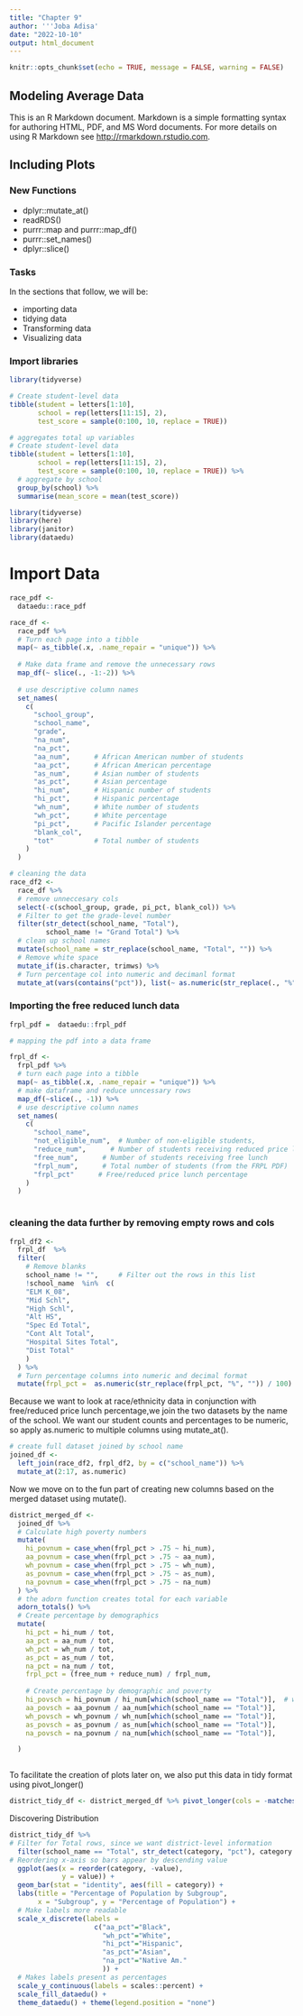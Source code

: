 ```yaml
---
title: "Chapter 9"
author: '''Joba Adisa'
date: "2022-10-10"
output: html_document
---
```


```r
knitr::opts_chunk$set(echo = TRUE, message = FALSE, warning = FALSE)
```

## Modeling Average Data

This is an R Markdown document. Markdown is a simple formatting syntax for authoring HTML, PDF, and MS Word documents. For more details on using R Markdown see <http://rmarkdown.rstudio.com>.


## Including Plots

### New Functions
- dplyr::mutate_at()
- readRDS()
- purrr::map and purrr::map_df()
- purrr::set_names()
- dplyr::slice()

### Tasks

In the sections that follow, we will be:

- importing data
- tidying data
- Transforming data
- Visualizing data


### Import libraries
```r
library(tidyverse)

# Create student-level data
tibble(student = letters[1:10],
       school = rep(letters[11:15], 2), 
       test_score = sample(0:100, 10, replace = TRUE))
```

```r
# aggregates total up variables
# Create student-level data
tibble(student = letters[1:10],
       school = rep(letters[11:15], 2), 
       test_score = sample(0:100, 10, replace = TRUE)) %>% 
  # aggregate by school
  group_by(school) %>% 
  summarise(mean_score = mean(test_score))

```

```r
library(tidyverse)
library(here)
library(janitor)
library(dataedu)
```


# Import Data
```r
race_pdf <-  
  dataedu::race_pdf
```


```r
race_df <- 
  race_pdf %>% 
  # Turn each page into a tibble
  map(~ as_tibble(.x, .name_repair = "unique")) %>% 
  
  # Make data frame and remove the unnecessary rows
  map_df(~ slice(., -1:-2)) %>% 
  
  # use descriptive column names
  set_names(
    c(
      "school_group",
      "school_name",
      "grade",
      "na_num",
      "na_pct", 
      "aa_num",      # African American number of students
      "aa_pct",      # African American percentage
      "as_num",      # Asian number of students
      "as_pct",      # Asian percentage
      "hi_num",      # Hispanic number of students
      "hi_pct",      # Hispanic percentage
      "wh_num",      # White number of students
      "wh_pct",      # White percentage
      "pi_pct",      # Pacific Islander percentage
      "blank_col",
      "tot"          # Total number of students
    )
  )
```


```r
# cleaning the data
race_df2 <- 
  race_df %>% 
  # remove unneccesary cols
  select(-c(school_group, grade, pi_pct, blank_col)) %>% 
  # Filter to get the grade-level number
  filter(str_detect(school_name, "Total"), 
         school_name != "Grand Total") %>% 
  # clean up school names
  mutate(school_name = str_replace(school_name, "Total", "")) %>% 
  # Remove white space
  mutate_if(is.character, trimws) %>% 
  # Turn percentage col into numeric and decimanl format
  mutate_at(vars(contains("pct")), list(~ as.numeric(str_replace(., "%", "")) / 100))
```



### Importing the free reduced lunch data

```r
frpl_pdf =  dataedu::frpl_pdf
```

```r
# mapping the pdf into a data frame

frpl_df <-  
  frpl_pdf %>% 
  # turn each page into a tibble
  map(~ as_tibble(.x, .name_repair = "unique")) %>% 
  # make dataframe and reduce unncessary rows
  map_df(~slice(., -1)) %>% 
  # use descriptive column names
  set_names(
    c(
      "school_name",
      "not_eligible_num",  # Number of non-eligible students,
      "reduce_num",      # Number of students receiving reduced price lunch
      "free_num",      # Number of students receiving free lunch
      "frpl_num",      # Total number of students (from the FRPL PDF)
      "frpl_pct"      # Free/reduced price lunch percentage
    )
  )
  
```

### cleaning the data further by removing empty rows and cols

```r
frpl_df2 <-
  frpl_df  %>%
  filter(
    # Remove blanks
    school_name != "",     # Filter out the rows in this list
    !school_name  %in%  c(
    "ELM K_08",
    "Mid Schl",
    "High Schl",
    "Alt HS",
    "Spec Ed Total",
    "Cont Alt Total",
    "Hospital Sites Total",
    "Dist Total"
    )
  ) %>%
  # Turn percentage columns into numeric and decimal format
  mutate(frpl_pct =  as.numeric(str_replace(frpl_pct, "%", "")) / 100)
```

Because we want to look at race/ethnicity data in conjunction with free/reduced
price lunch percentage,we join the two datasets by the name of the school. We want our student counts and percentages to be numeric, so apply as.numeric to multiple columns using mutate_at().

```r
# create full dataset joined by school name
joined_df <- 
  left_join(race_df2, frpl_df2, by = c("school_name")) %>% 
  mutate_at(2:17, as.numeric)
```

Now we move on to the fun part of creating new columns based on the merged
dataset using
mutate().

```r
district_merged_df <- 
  joined_df %>% 
  # Calculate high poverty numbers
  mutate(
    hi_povnum = case_when(frpl_pct > .75 ~ hi_num),
    aa_povnum = case_when(frpl_pct > .75 ~ aa_num),
    wh_povnum = case_when(frpl_pct > .75 ~ wh_num),
    as_povnum = case_when(frpl_pct > .75 ~ as_num),
    na_povnum = case_when(frpl_pct > .75 ~ na_num)
  ) %>% 
  # the adorn function creates total for each variable
  adorn_totals() %>% 
  # Create percentage by demographics
  mutate(
    hi_pct = hi_num / tot,
    aa_pct = aa_num / tot,
    wh_pct = wh_num / tot,
    as_pct = as_num / tot,
    na_pct = na_num / tot,
    frpl_pct = (free_num + reduce_num) / frpl_num,
    
    # Create percentage by demographic and poverty
    hi_povsch = hi_povnum / hi_num[which(school_name == "Total")],  # which gets the index of the Total" row
    aa_povsch = aa_povnum / aa_num[which(school_name == "Total")],
    wh_povsch = wh_povnum / wh_num[which(school_name == "Total")],
    as_povsch = as_povnum / as_num[which(school_name == "Total")],
    na_povsch = na_povnum / na_num[which(school_name == "Total")],

  )
  
```



To facilitate the creation of plots later on, we also put this data in tidy format using
pivot_longer()

```r
district_tidy_df <- district_merged_df %>% pivot_longer(cols = -matches("school_name"), names_to = "category", values_to = "value")
```



Discovering Distribution

```r
district_tidy_df %>%
# Filter for Total rows, since we want district-level information
  filter(school_name == "Total", str_detect(category, "pct"), category != "frpl_pct") %>%
# Reordering x-axis so bars appear by descending value
  ggplot(aes(x = reorder(category, -value),
             y = value)) +
  geom_bar(stat = "identity", aes(fill = category)) + 
  labs(title = "Percentage of Population by Subgroup",
       x = "Subgroup", y = "Percentage of Population") +
  # Make labels more readable
  scale_x_discrete(labels = 
                     c("aa_pct"="Black",
                       "wh_pct"="White",
                       "hi_pct"="Hispanic",
                       "as_pct"="Asian",
                       "na_pct"="Native Am."
                       )) +
  # Makes labels present as percentages
  scale_y_continuous(labels = scales::percent) +
  scale_fill_dataedu() + 
  theme_dataedu() + theme(legend.position = "none")
```

